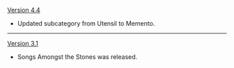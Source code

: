 {{Change History/Header}}
[[Version 4.4]]
* Updated subcategory from Utensil to Memento.
----
[[Version 3.1]]
* Songs Amongst the Stones was released.